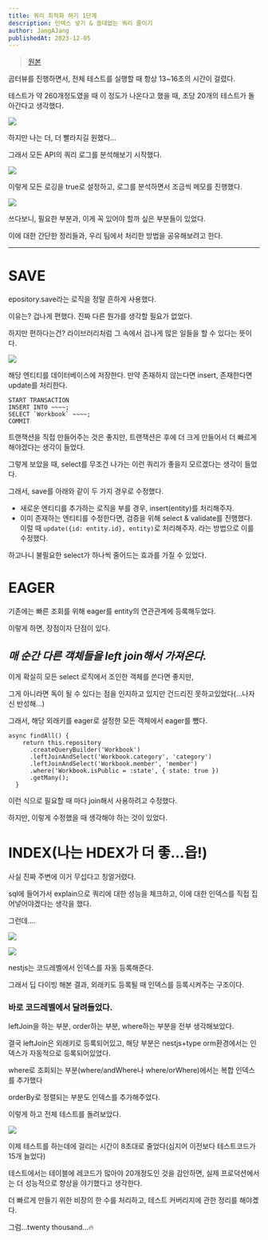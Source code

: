 ```yaml
---
title: 쿼리 최적화 하기 1단계
description: 인덱스 넣기 & 쓸데없는 쿼리 줄이기
author: JangAJang
publishedAt: 2023-12-05
---
```


> [원본](https://jangsarchive.tistory.com/147)

곰터뷰를 진행하면서, 전체 테스트를 실행할 때 항상 13~16초의 시간이 걸렸다.

테스트가 약 260개정도였을 때 이 정도가 나온다고 했을 때, 초당 20개의 테스트가 돌아간다고 생각했다.

![](https://img1.daumcdn.net/thumb/R1280x0/?scode=mtistory2&fname=https%3A%2F%2Fblog.kakaocdn.net%2Fdn%2FbcTtvg%2FbtsBuhYZcFO%2FVyY0cPtVqXt9lQPCau3HHK%2Fimg.webp)

하지만 나는 더, 더 빨라지길 원했다...

그래서 모든 API의 쿼리 로그를 분석해보기 시작했다.

![](https://img1.daumcdn.net/thumb/R1280x0/?scode=mtistory2&fname=https%3A%2F%2Fblog.kakaocdn.net%2Fdn%2FBb9KH%2FbtsBugeG6q9%2FevqfTqgrkexAtdKTGOJ0DK%2Fimg.png)

이렇게 모든 로깅을 true로 설정하고, 로그를 분석하면서 조금씩 메모를 진행했다.

![](https://img1.daumcdn.net/thumb/R1280x0/?scode=mtistory2&fname=https%3A%2F%2Fblog.kakaocdn.net%2Fdn%2FbDCY16%2FbtsBr309NyZ%2FhFrFcBbGoJYRdk5kW7ppHk%2Fimg.png)

쓰다보니, 필요한 부분과, 이게 꼭 있어야 할까 싶은 부분들이 있었다.

이에 대한 간단한 정리들과, 우리 팀에서 처리한 방법을 공유해보려고 한다.

---

# **SAVE**

epository.save라는 로직을 정말 흔하게 사용했다.

이유는? 겁나게 편했다. 진짜 다른 뭔가를 생각할 필요가 없었다.

하지만 편하다는건? 라이브러리처럼 그 속에서 겁나게 많은 일들을 할 수 있다는 뜻이다.

![](https://img1.daumcdn.net/thumb/R1280x0/?scode=mtistory2&fname=https%3A%2F%2Fblog.kakaocdn.net%2Fdn%2FrVf50%2FbtsBvTiLrje%2FU6c6lWNNzYDzgaIkvslsK0%2Fimg.png)

해당 엔티티를 데이터베이스에 저장한다. 만약 존재하지 않는다면 insert, 존재한다면 update를 처리한다.

```
START TRANSACTION
INSERT INTO ~~~~;
SELECT `Workbook` ~~~~;
COMMIT
```

트랜잭션을 직접 만들어주는 것은 좋지만, 트랜잭션은 후에 더 크게 만들어서 더 빠르게 해야겠다는 생각이 들었다.

그렇게 보았을 때, select를 무조건 나가는 이런 쿼리가 좋을지 모르겠다는 생각이 들었다.

그래서, save를 아래와 같이 두 가지 경우로 수정했다.

- 새로운 엔티티를 추가하는 로직을 부를 경우, insert(entity)를 처리해주자.
- 이미 존재하는 엔티티를 수정한다면, 검증을 위해 select & validate를 진행했다. 이럴 때 `update({id: entity.id}, entity)`로 처리해주자.
  라는 방법으로 이를 수정했다.

하고나니 불필요한 select가 하나씩 줄어드는 효과를 가질 수 있었다.

# **EAGER**

기존에는 빠른 조회를 위해 eager를 entity의 연관관계에 등록해두었다.

이렇게 하면, 장점이자 단점이 있다.

## **_매 순간 다른 객체들을 left join해서 가져온다._**

이게 확실히 모든 select 로직에서 조인한 객체를 쓴다면 좋지만,

그게 아니라면 독이 될 수 있다는 점을 인지하고 있지만 건드리진 못하고있었다(...나자신 반성해...)

그래서, 해당 외래키를 eager로 설정한 모든 객체에서 eager를 뺐다.

```
async findAll() {
    return this.repository
      .createQueryBuilder('Workbook')
      .leftJoinAndSelect('Workbook.category', 'category')
      .leftJoinAndSelect('Workbook.member', 'member')
      .where('Workbook.isPublic = :state', { state: true })
      .getMany();
  }
```

이런 식으로 필요할 때 마다 join해서 사용하려고 수정했다.

하지만, 이렇게 수정했을 때 생각해야 하는 것이 있었다.

# **INDEX(나는 HDEX가 더 좋...읍!)**

사실 진짜 주변에 이거 무섭다고 칭얼거렸다.

sql에 들어가서 explain으로 쿼리에 대한 성능을 체크하고, 이에 대한 인덱스를 직접 집어넣어야겠다는 생각을 했다.

그런데....

![](https://img1.daumcdn.net/thumb/R1280x0/?scode=mtistory2&fname=https%3A%2F%2Fblog.kakaocdn.net%2Fdn%2FZvwRW%2FbtsBufUpvdX%2FuME5EtU8QgWmWZNBdaKWq0%2Fimg.png)

![](https://img1.daumcdn.net/thumb/R1280x0/?scode=mtistory2&fname=https%3A%2F%2Fblog.kakaocdn.net%2Fdn%2Fb7u7Y2%2FbtsBtF6T0KG%2FSrT2OcIZK3pKrIdjPuLyk1%2Fimg.png)

nestjs는 코드레벨에서 인덱스를 자동 등록해준다.

그래서 딥 다이빙 해본 결과, 외래키도 등록될 때 인덱스를 등록시켜주는 구조이다.

### 바로 코드레벨에서 달려들었다.

leftJoin을 하는 부분, order하는 부분, where하는 부분을 전부 생각해보았다.

결국 leftJoin은 외래키로 등록되어있고, 해당 부분은 nestjs+type orm환경에서는 인덱스가 자동적으로 등록되어있었다.

where로 조회되는 부분(where/andWhere나 where/orWhere)에서는 복합 인덱스를 추가했다

orderBy로 정렬되는 부분도 인덱스를 추가해주었다.

이렇게 하고 전체 테스트를 돌려보았다.

![](https://img1.daumcdn.net/thumb/R1280x0/?scode=mtistory2&fname=https%3A%2F%2Fblog.kakaocdn.net%2Fdn%2FeB8Ftr%2FbtsBuysyVow%2FxRuQcik4h60bqDrutgNP50%2Fimg.png)

이제 테스트를 하는데에 걸리는 시간이 8초대로 줄었다(심지어 이전보다 테스트코드가 15개 늘었다)

테스트에서는 테이블에 레코드가 많아야 20개정도인 것을 감안하면, 실제 프로덕션에서는 더 성능적으로 향상을 야기했다고 생각한다.

더 빠르게 만들기 위한 비장의 한 수를 처리하고, 테스트 커버리지에 관한 정리를 해야곘다.

그럼...twenty thousand...🔥
